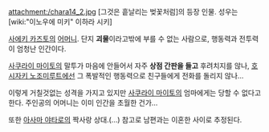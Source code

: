 attachment:/chara14_2.jpg
[그것은 흩날리는 벚꽃처럼]의 등장 인물. 성우는 [wiki:"이노우에 미키" 이하라 시키]

[[사에키 카즈토]]의 [[어머니]]. 단지 '''괴물'''이라고밖에 부를 수 없는 사람으로, 행동력과 전투력이 엄청난 인간이다. 

[[사쿠라이 마이토]]의 말투가 마음에 안들어서 자주 '''상점 간판을 들고''' 후려치지를 않나, [[호시자키 노조미]]루트에선 그 폭발적인 행동력으로 친구들에게 전화를 돌리지 않나...

이렇게 거칠것없는 성격을 가지고 있지만 [[사쿠라이 마이토]]의 엄마에게는 당할 수 없다고 한다. 주인공의 어머니는 이미 인간을 초월한 건가...

또한 [[아사마 야타로]]의 짝사랑 상대.(...) 참고로 남편과는 이혼한 사이로 추정된다.
